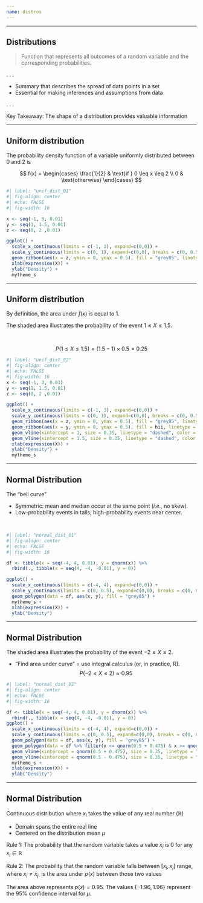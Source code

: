 ```yaml
---
name: distros
---
```


---

## Distributions

> Function that represents all outcomes of a random variable and the corresponding probabilities.

. . .

- Summary that describes the spread of data points in a set
- Essential for making inferences and assumptions from data

. . .

[Key Takeaway:]{.note} The shape of a distribution provides valuable information



---

## Uniform distribution

The probability density function of a variable uniformly distributed between 0 and 2 is

$$
f(x) =
\begin{cases}
  \frac{1}{2} & \text{if } 0 \leq x \leq 2 \\
  0 & \text{otherwise}
\end{cases}
$$

```R
#| label: "unif_dist_01"
#| fig-align: center
#| echo: FALSE
#| fig-width: 16

x <- seq(-1, 3, 0.01)
y <- seq(1, 1.5, 0.01)
z <- seq(0, 2 ,0.01)

ggplot() +
  scale_x_continuous(limits = c(-1, 3), expand=c(0,0)) +
  scale_y_continuous(limits = c(0, 1), expand=c(0,0), breaks = c(0, 0.5, 1), labels = c(0, 0.5, 1)) +
  geom_ribbon(aes(x = z, ymin = 0, ymax = 0.5), fill = "grey85", linetype = "blank") +
  xlab(expression(X)) + 
  ylab("Density") +
  mytheme_s
```

---

## Uniform distribution

By definition, the area under $f(x)$ is equal to 1.

The [shaded area]{.hi} illustrates the probability of the event $1 \leq X \leq 1.5$.

<br>

$$
P(1 \leq X \leq 1.5) = (1.5-1) \times0.5 = 0.25
$$

```R
#| label: "unif_dist_02"
#| fig-align: center
#| echo: FALSE
#| fig-width: 16
x <- seq(-1, 3, 0.01)
y <- seq(1, 1.5, 0.01)
z <- seq(0, 2 ,0.01)

ggplot() +
  scale_x_continuous(limits = c(-1, 3), expand=c(0,0)) +
  scale_y_continuous(limits = c(0, 1), expand=c(0,0), breaks = c(0, 0.5, 1), labels = c(0, 0.5, 1)) +
  geom_ribbon(aes(x = z, ymin = 0, ymax = 0.5), fill = "grey85", linetype = "blank") +
  geom_ribbon(aes(x = y, ymin = 0, ymax = 0.5), fill = hii, linetype = "blank") +
  geom_vline(xintercept = 1, size = 0.35, linetype = "dashed", color = hi) +
  geom_vline(xintercept = 1.5, size = 0.35, linetype = "dashed", color = hi) +
  xlab(expression(X)) + 
  ylab("Density") +
  mytheme_s
```

---

## Normal Distribution

The ["bell curve"]{.hi .note}

- Symmetric: mean and median occur at the same point (_i.e._, no skew).
- Low-probability events in tails; high-probability events near center.

<br>

```R
#| label: "normal_dist_01"
#| fig-align: center
#| echo: FALSE
#| fig-width: 16

df <- tibble(x = seq(-4, 4, 0.01), y = dnorm(x)) %>%
  rbind(., tibble(x = seq(4, -4, -0.01), y = 0))

ggplot() +
  scale_x_continuous(limits = c(-4, 4), expand=c(0,0)) +
  scale_y_continuous(limits = c(0, 0.5), expand=c(0,0), breaks = c(0, 0.5), labels = c(0, 0.5)) +
  geom_polygon(data = df, aes(x, y), fill = "grey85") +
  mytheme_s +
  xlab(expression(X)) + 
  ylab("Density")
```

---

## Normal Distribution

The [shaded area]{.hi} illustrates the probability of the event $-2 \leq X \leq 2$.

- "Find area under curve" [=]{.mono} use integral calculus (or, in practice, [R]{.mono}).
$$
P(-2 \leq X \leq 2) \approx 0.95
$$

```R
#| label: "normal_dist_02"
#| fig-align: center
#| echo: FALSE
#| fig-width: 16

df <- tibble(x = seq(-4, 4, 0.01), y = dnorm(x)) %>%
  rbind(., tibble(x = seq(4, -4, -0.01), y = 0))
ggplot() +
  scale_x_continuous(limits = c(-4, 4), expand=c(0,0)) +
  scale_y_continuous(limits = c(0, 0.5), expand=c(0,0), breaks = c(0, 0.5), labels = c(0, 0.5)) +
  geom_polygon(data = df, aes(x, y), fill = "grey85") +
  geom_polygon(data = df %>% filter(x <= qnorm(0.5 + 0.475) & x >= qnorm(0.5 - 0.475)), aes(x, y), fill = hii) +
  geom_vline(xintercept = qnorm(0.5 + 0.475), size = 0.35, linetype = "dashed", color = hi) +
  geom_vline(xintercept = qnorm(0.5 - 0.475), size = 0.35, linetype = "dashed", color = hi) +
  mytheme_s +
  xlab(expression(X)) + 
  ylab("Density")
```

---

## Normal Distribution


Continuous distribution where $x_i$ takes the value of any real number (${\mathbb{R}}$)

- Domain spans the entire real line
- Centered on the distribution mean $\mu$

[Rule 1:]{.note} The probability that the random variable takes a value $x_i$ is 0 for any $x_i\in {\mathbb{R}}$

[Rule 2:]{.note} The probability that the random variable falls between $[x_i,x_j]$ range, where $x_i \neq x_j$, is the area under $p(x)$ between those two values 

The area above represents $p(x)=0.95$. The values $\{-1.96, 1.96\}$ represent the 95% confidence interval for $\mu$.